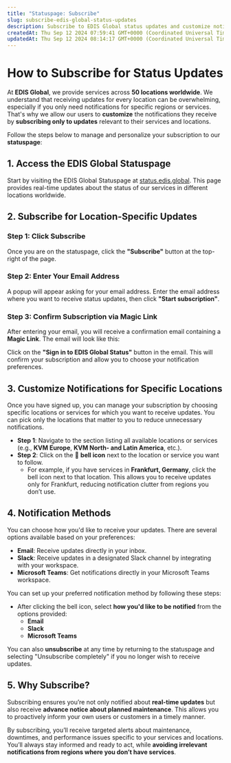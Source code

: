 ```yaml
---
title: "Statuspage: Subscribe"
slug: subscribe-edis-global-status-updates
description: Subscribe to EDIS Global status updates and customize notifications for specific locations and services. Stay informed with real-time alerts via email, Slack, or Microsoft Teams.
createdAt: Thu Sep 12 2024 07:59:41 GMT+0000 (Coordinated Universal Time)
updatedAt: Thu Sep 12 2024 08:14:17 GMT+0000 (Coordinated Universal Time)
---
```


# How to Subscribe for Status Updates

At **EDIS Global**, we provide services across **50 locations worldwide**. We understand that receiving updates for every location can be overwhelming, especially if you only need notifications for specific regions or services. That's why we allow our users to **customize** the notifications they receive by **subscribing only to updates** relevant to their services and locations.

Follow the steps below to manage and personalize your subscription to our **statuspage**:

## 1. Access the EDIS Global Statuspage

Start by visiting the EDIS Global Statuspage at [status.edis.global](https://status.edis.global). This page provides real-time updates about the status of our services in different locations worldwide.

## 2. Subscribe for Location-Specific Updates

### Step 1: Click Subscribe

Once you are on the statuspage, click the **"Subscribe"** button at the top-right of the page.

### Step 2: Enter Your Email Address

A popup will appear asking for your email address. Enter the email address where you want to receive status updates, then click **"Start subscription"**.

### Step 3: Confirm Subscription via Magic Link

After entering your email, you will receive a confirmation email containing a **Magic Link**. The email will look like this:

Click on the **"Sign in to EDIS Global Status"** button in the email. This will confirm your subscription and allow you to choose your notification preferences.

## 3. Customize Notifications for Specific Locations

Once you have signed up, you can manage your subscription by choosing specific locations or services for which you want to receive updates. You can pick only the locations that matter to you to reduce unnecessary notifications.

- **Step 1**: Navigate to the section listing all available locations or services (e.g., **KVM Europe**, **KVM North- and Latin America**, etc.).
- **Step 2**: Click on the 🔔 **bell icon** next to the location or service you want to follow.
  - For example, if you have services in **Frankfurt, Germany**, click the bell icon next to that location. This allows you to receive updates only for Frankfurt, reducing notification clutter from regions you don’t use.

## 4. Notification Methods

You can choose how you'd like to receive your updates. There are several options available based on your preferences:

- **Email**: Receive updates directly in your inbox.
- **Slack**: Receive updates in a designated Slack channel by integrating with your workspace.
- **Microsoft Teams**: Get notifications directly in your Microsoft Teams workspace.

You can set up your preferred notification method by following these steps:

- After clicking the bell icon, select **how you'd like to be notified** from the options provided:
  - **Email**
  - **Slack**
  - **Microsoft Teams**

You can also **unsubscribe** at any time by returning to the statuspage and selecting "Unsubscribe completely" if you no longer wish to receive updates.

## 5. Why Subscribe?

Subscribing ensures you’re not only notified about **real-time updates** but also receive **advance notice about planned maintenance**. This allows you to proactively inform your own users or customers in a timely manner.

By subscribing, you’ll receive targeted alerts about maintenance, downtimes, and performance issues specific to your services and locations. You’ll always stay informed and ready to act, while **avoiding irrelevant notifications from regions where you don’t have services**.
